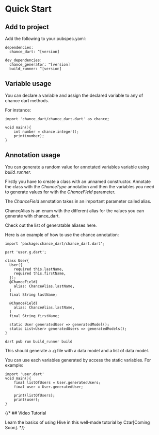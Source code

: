 # Quick Start

## Add to project

Add the following to your pubspec.yaml:

```
dependencies:
  chance_dart: ^[version]

dev_dependencies:
  chance_generator: ^[version]
  build_runner: ^[version]
```

## Variable usage

You can declare a variable and assign the declared variable to any of chance dart methods.

For instance:

```
import 'chance_dart/chance_dart.dart' as chance;

void main(){
    int number = chance.integer();
    print(number);
}

```

## Annotation usage

You can generate a random value for annotated variables variable using _build_runner_.

Firstly you have to create a class with an unnamed constructor. Annotate the class with the _ChanceType_ annotation and then the variables you need to generate values for with the _ChanceField_ parameter.

The _ChanceField_ annotation takes in an important parameter called alias.

ChanceAlias is an enum with the different alias for the values you can generate with chance_dart.

Check out the list of generatable aliases here.

Here is an example of how to use the chance annotation:

```
import 'package:chance_dart/chance_dart.dart';

part 'user.g.dart';

class User{
  User({
    required this.lastName,
    required this.firstName,
  });
  @ChanceField(
    alias: ChanceAlias.lastName,
  )
  final String lastName;

  @ChanceField(
    alias: ChanceAlias.lastName,
  )
  final String firstName;

  static User generatedUser => generatedModel();
  static List<User> generatedUsers => generatedModels();
}

```

```
dart pub run build_runner build
```

This should generate a .g file with a data model and a list of data model.

You can use each variables generated by access the static variables. For example:

```
import 'user.dart'
void main(){
    final listOfUsers = User.generatedUsers;
    final user = User.generatedUser;

    print(listOfUsers);
    print(user);
}
```

{/\* ## Video Tutorial

Learn the basics of using Hive in this well-made tutorial by Czar[Coming Soon]. \*/}
